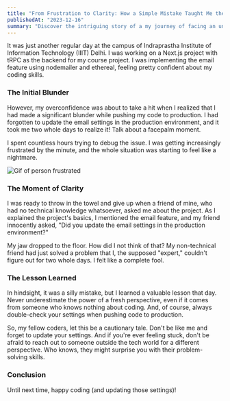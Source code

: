 ```yaml
---
title: "From Frustration to Clarity: How a Simple Mistake Taught Me the Value of Fresh Perspectives"
publishedAt: "2023-12-16"
summary: "Discover the intriguing story of a my journey of facing an unexpected challenge while working on a Next.js project with tRPC and nodemailer. This relatable blog post highlights the pitfalls of overconfidence in software development and the importance of attention to detail, especially when pushing code to production. A seemingly small oversight led to days of frustration, only to be resolved by a non-technical friend's simple question. Gain insights into the significance of a fresh perspective in problem-solving and the crucial lessons learned from this coding misadventure. Ideal for developers, students, and tech enthusiasts, this post serves as a reminder of the basics we often overlook in the complex world of coding. Join us in exploring the valuable lessons from this real-life experience at IIIT Delhi."
---
```


It was just another regular day at the campus of Indraprastha Institute of Information Technology (IIIT) Delhi. I was working on a Next.js project with tRPC as the backend for my course project. I was implementing the email feature using nodemailer and ethereal, feeling pretty confident about my coding skills.

### **The Initial Blunder**

However, my overconfidence was about to take a hit when I realized that I had made a significant blunder while pushing my code to production. I had forgotten to update the email settings in the production environment, and it took me two whole days to realize it! Talk about a facepalm moment.

I spent countless hours trying to debug the issue. I was getting increasingly frustrated by the minute, and the whole situation was starting to feel like a nightmare.

![Gif of person frustrated](https://media.giphy.com/media/ASd0Ukj0y3qMM/giphy.gif)

### **The Moment of Clarity**

I was ready to throw in the towel and give up when a friend of mine, who had no technical knowledge whatsoever, asked me about the project. As I explained the project's basics, I mentioned the email feature, and my friend innocently asked, "Did you update the email settings in the production environment?"

My jaw dropped to the floor. How did I not think of that? My non-technical friend had just solved a problem that I, the supposed "expert," couldn't figure out for two whole days. I felt like a complete fool.

### **The Lesson Learned**

In hindsight, it was a silly mistake, but I learned a valuable lesson that day. Never underestimate the power of a fresh perspective, even if it comes from someone who knows nothing about coding. And, of course, always double-check your settings when pushing code to production.

So, my fellow coders, let this be a cautionary tale. Don't be like me and forget to update your settings. And if you're ever feeling stuck, don't be afraid to reach out to someone outside the tech world for a different perspective. Who knows, they might surprise you with their problem-solving skills.

### **Conclusion**

Until next time, happy coding (and updating those settings)!
